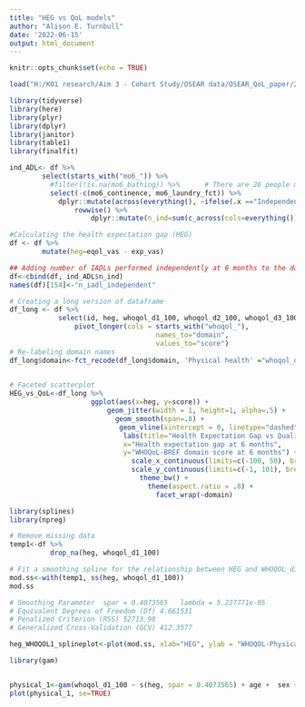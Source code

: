 ```yaml
---
title: "HEG vs QoL models"
author: "Alison E. Turnbull"
date: '2022-06-15'
output: html_document
---
```


```r
knitr::opts_chunk$set(echo = TRUE)
```


```r
load("H:/K01 research/Aim 3 - Cohort Study/OSEAR data/OSEAR_QoL_paper/20220526_OSEAR_cleaning.RData")
```

```r
library(tidyverse)
library(here)
library(plyr)
library(dplyr)
library(janitor)
library(table1)
library(finalfit)
```

```r
ind_ADL<- df %>%
        select(starts_with("mo6_")) %>%
          #filter(!is.na(mo6_bathing)) %>%      # There are 26 people missing data on ADL independence at 6 months
          select(-c(mo6_continence, mo6_laundry_fct)) %>%
            dplyr::mutate(across(everything(), ~ifelse(.x =="Independent", 1, 0))) %>%
                rowwise() %>%
                    dplyr::mutate(n_ind=sum(c_across(cols=everything())))

```




```r

#Calculating the health expectation gap (HEG)
df <- df %>%
        mutate(heg=eqol_vas - exp_vas)

## Adding number of IADLs performed independently at 6 months to the dataframe
df<-cbind(df, ind_ADL$n_ind)
names(df)[154]<-"n_iadl_independent"

# Creating a long version of dataframe
df_long <- df %>%
            select(id, heg, whoqol_d1_100, whoqol_d2_100, whoqol_d3_100, whoqol_d4_100) %>%
                pivot_longer(cols = starts_with("whoqol_"), 
                                    names_to="domain", 
                                    values_to="score")
# Re-labeling domain names
df_long$domain<-fct_recode(df_long$domain, 'Physical health' ="whoqol_d1_100", 'Psychological health' ="whoqol_d2_100", 'Social relationships' = "whoqol_d3_100", 'Environment health' ="whoqol_d4_100")
  

# Faceted scatterplot
HEG_vs_QoL<-df_long %>%
                    ggplot(aes(x=heg, y=score)) + 
                        geom_jitter(width = 1, height=1, alpha=.5) +
                          geom_smooth(span=.8) +
                           geom_vline(xintercept = 0, linetype="dashed") + 
                            labs(title="Health Expectation Gap vs Quality of Life (N = 139)", 
                            x="Health expectation gap at 6 months", 
                            y="WHOQoL-BREF domain score at 6 months") + 
                              scale_x_continuous(limits=c(-100, 50), breaks=c(-100, -75, -50, -25, 0, 25, 50)) +
                              scale_y_continuous(limits=c(-1, 101), breaks=c(0, 25, 50, 75, 100)) +
                                theme_bw() +
                                  theme(aspect.ratio = .8) +
                                    facet_wrap(~domain)
```


```r
library(splines)
library(npreg)

# Remove missing data
temp1<-df %>%
          drop_na(heg, whoqol_d1_100)

# Fit a smoothing spline for the relationship between HEG and WHOQOL_d1
mod.ss<-with(temp1, ss(heg, whoqol_d1_100))
mod.ss

# Smoothing Parameter  spar = 0.4073565   lambda = 5.227771e-05
# Equivalent Degrees of Freedom (Df) 4.661531
# Penalized Criterion (RSS) 52713.98
# Generalized Cross-Validation (GCV) 412.3577 

heg_WHOQOL1_splineplot<-plot(mod.ss, xlab="HEG", ylab = "WHOQOL-Physical") + rug(temp1$heg) 

```


```r
library(gam)


physical_1<-gam(whoqol_d1_100 ~ s(heg, spar = 0.4073565) + age +  sex + mspss_6mo_total + n_iadl_independent, family = gaussian, data=temp1)
plot(physical_1, se=TRUE)
```

